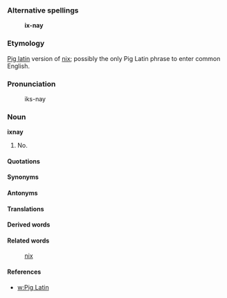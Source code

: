 ===Alternative spellings===

:'''ix-nay'''

===Etymology===

[[Pig latin]] version of [[nix]]; possibly the only Pig Latin phrase to enter common English.

===Pronunciation===

:iks-nay

===Noun===

'''ixnay'''
# No.

====Quotations====
====Synonyms====
====Antonyms====
====Translations====
====Derived words====
====Related words====

:[[nix]]

====References====

*[[w:Pig Latin]]